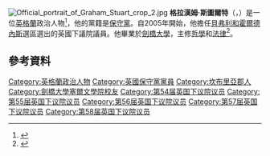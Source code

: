 {{noteTA
|1=zh-cn:格雷厄姆·斯图尔特;zh-hant:格拉漢姆·斯圖爾特;
|2=zh-cn:格雷厄姆;zh-hant:格拉漢姆;
}}
[[File:Official_portrait_of_Graham_Stuart_crop_2.jpg|thumb]]
'''格拉漢姆·斯圖爾特'''（{{lang-en|Graham Stuart}}，{{bd|1962年|3月12日}}）是一位[[英格蘭|英格蘭]]政治人物<ref name="Parliamentary Candidates">{{Cite web
| title = Parliamentary Candidates
| url = http://www.election.demon.co.uk/cand01.html
| publisher = United Kingdom Election Results
| accessdate = 1 May 2010
| archive-date = 2017-11-24
| archive-url = https://web.archive.org/web/20171124053813/http://www.election.demon.co.uk/cand01.html
| dead-url = no
}}</ref>，他的黨籍是[[保守黨_(英國)|保守黨]]。自2005年開始，他擔任[[貝弗利和霍爾德內斯_(英國國會選區)|貝弗利和霍爾德內斯]]選區選出的英國下議院議員。他畢業於[[劍橋大學|劍橋大學]]，主修[[哲學|哲學]]和[[法律|法律]]<ref name="Stuart, Graham">{{Cite web
| title = Stuart, Graham
| url = http://www.politics.co.uk/mps/party-politics/conservatives/stuart-graham-$452086.htm
| publisher = politics.co.uk
| accessdate = 1 May 2010
| archive-date = 2020-02-16
| archive-url = https://web.archive.org/web/20200216203038/https://www.politics.co.uk/reference/graham-charles-stuart
| dead-url = yes
}}</ref>。

==參考資料==
{{Reflist}}
{{DEFAULTSORT: Stuart, Graham}}
[[Category:英格蘭政治人物|Category:英格蘭政治人物]]
[[Category:英國保守黨黨員|Category:英國保守黨黨員]]
[[Category:坎布里亞郡人|Category:坎布里亞郡人]]
[[Category:劍橋大學塞爾文學院校友|Category:劍橋大學塞爾文學院校友]]
[[Category:第54届英国下议院议员|Category:第54届英国下议院议员]]
[[Category:第55届英国下议院议员|Category:第55届英国下议院议员]]
[[Category:第56届英国下议院议员|Category:第56届英国下议院议员]]
[[Category:第57届英国下议院议员|Category:第57届英国下议院议员]]
[[Category:第58届英国下议院议员|Category:第58届英国下议院议员]]